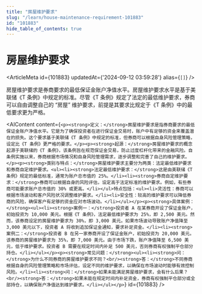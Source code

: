 ```yaml
---
title: "房屋维护要求"
slug: "/learn/house-maintenance-requirement-101883"
id: "101883"
hide_table_of_contents: true
---
```



# 房屋维护要求

<ArticleMeta id={101883} updatedAt={'2024-09-12 03:59:28'} alias={`[]`} />
<div className='border-solid border-b border-t-0 my-4 border-[var(--ifm-color-gray-300)]' />

房屋维护要求是券商要求的最低保证金账户净值水平。房屋维护要求水平是基于美联储《T 条例》中规定的标准。尽管《T 条例》规定了法定的最低维护要求，券商可以自由调整自己的 “房屋” 维护要求，前提是其要求比规定于《T 条例》中的最低要求更为严格。

<AIContent content={`<p><strong>定义：</strong>房屋维护要求是指券商要求的最低保证金账户净值水平。它是为了确保投资者在进行保证金交易时，账户中有足够的资金来覆盖潜在的损失。这个要求基于美联储《T 条例》中规定的标准，但券商可以根据自身风险管理策略，设定比《T 条例》更严格的要求。</p><p><strong>起源：</strong>房屋维护要求的概念起源于美联储的《T 条例》，该条例旨在规范保证金交易，防止过度杠杆化带来的金融风险。自条例实施以来，券商根据市场情况和自身风险管理需求，逐步调整和完善了自己的维护要求。</p><p><strong>类别与特点：</strong>房屋维护要求主要分为两类：法定最低维护要求和券商自定维护要求。<ul><li><strong>法定最低维护要求：</strong>这是由美联储《T 条例》规定的最低标准，通常为账户总市值的 25%。</li><li><strong>券商自定维护要求：</strong>券商可以根据自身的风险评估，设定高于法定标准的维护要求。例如，有些券商可能要求账户总市值的 30% 或更高。</li></ul>特点包括：<ul><li>灵活性：券商可以根据市场波动和客户风险状况调整维护要求。</li><li>安全性：较高的维护要求可以降低券商的风险，确保客户有足够的资金应对市场波动。</li></ul></p><p><strong>具体案例：</strong><ul><li><strong>案例一：</strong>投资者 A 在某券商开设了保证金账户，初始投资为 10,000 美元。根据《T 条例》，法定最低维护要求为 25%，即 2,500 美元。然而，该券商设定的房屋维护要求为 30%，即 3,000 美元。如果市场波动导致账户净值降至 3,000 美元以下，投资者 A 将收到追加保证金通知，要求补足资金。</li><li><strong>案例二：</strong>投资者 B 在另一家券商开设了保证金账户，初始投资为 20,000 美元。该券商的房屋维护要求为 35%，即 7,000 美元。由于市场下跌，账户净值降至 6,500 美元，低于维护要求。投资者 B 需要在规定时间内补足 500 美元，否则券商有权强制平仓部分持仓。</li></ul></p><p><strong>常见问题：</strong><ul><li><strong>问：</strong>为什么不同券商的房屋维护要求不同？<br/><strong>答：</strong>不同券商根据自身的风险管理策略和市场评估，设定不同的维护要求，以确保在市场波动时能够有效控制风险。</li><li><strong>问：</strong>如果未能满足房屋维护要求，会有什么后果？<br/><strong>答：</strong>如果未能在规定时间内补足资金，券商有权强制平仓部分或全部持仓，以确保账户净值达到维护要求。</li></ul></p>`} id={101883} />

